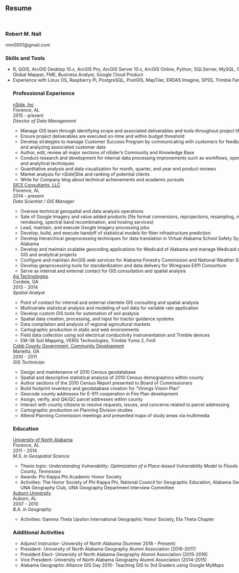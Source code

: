 <br>

<br>

<div id="resume" class="section level2" style="width:864px; margin:0 auto" >

## Resume

<br>

### Robert M. Nall
rmn0001@gmail.com

### Skills and Tools <br>
<ul>
  <li>R, QGIS, ArcGIS Desktop 10.x, ArcGIS Pro, ArcGIS Server 10.x, ArcGIS Online, Python,        SQLServer, MySQL, GDAL/OGR, SQLite, Global Mapper, FME, Business Analyst, Google Cloud       Product</li>
  <li>Experience with Linux OS, Raspberry Pi, PostgreSQL, PostGIS, MapTiler, ERDAS Imagine,       SPSS, Trimble FarmWorks</li>

### Professional Experience <br>
[nSide, Inc](https://nside.io) <br>
Florence, AL <br>
2015 - present <br>
*Director of Data Management* <br>
<ul>
  <li>Manage GIS team through identifying scope and associated deliverables and tools              throughout project lifecycle</li>
  <li>Ensure project deliverables are executed on-time and within budget threshold</li>
  <li>Develop strategies to manage Customer Success Program by communicating with customers        for feedback about product and analyzing associated customer data</li>
  <li>Author, edit, review all major sections of nSider's Community and Knowledge Base</li>
  <li>Conduct research and development for internal data processing improvements such as           workflows, open source utilization, and analytical techniques</li>
  <li>Quantitative analysis and data visualization for month, quarter, and year end product        reviews</li>
  <li>Market analysis for nSide|Site and ranking of potential clients</li>
  <li>Write for Company blog about technical achievements and academic pursuits</li>
</ul>

[SICS Consultants, LLC](www.sics.com) <br>
Florence, AL <br>
2014 - present <br>
*Data Scientist / GIS Manager* <br>
<ul>
  <li>Oversee technical geospatial and data analysis operations</li>
  <li>Sale of Google Imagery and value added products (file format conversions,                    reprojections, resampling, mosaicking, tiling & reindexing, spectral band                    recombination, and hosting services)</li>
  <li>Lead, maintain, and execute Google Imagery processing jobs</li>
  <li>Develop, build, and execute handoff of statistical models for fiber infrastructure           prediction</li>
  <li>Develop hierarchical geoprocessing techniques for data translation in Virtual Alabama        School Safety System and Virtual Alabama</li>
  <li>Develop and maintain scalable geocoding applications for Medicaid of Alabama and manage       Medicaid of Alabama related GIS and analytical projects</li>
  <li>Configure and maintain ArcGIS web services for Alabama Forestry Commission and National       Weather Service</li>
  <li>Develop geoprocessing tools for standardization and data delivery for Wiregrass E911         Consortium</li>
  <li>Serve as internal and external contact for GIS consultation and spatial analysis</li>
</ul>

[Ag Technologies](http://www.agtechllc.com/) <br>
Cordele, GA <br>
2013 - 2014 <br>
*Spatial Analyst* <br>
<ul>
  <li>Point of contact for internal and external clientele GIS consulting and spatial              analysis</li>
  <li>Multivariate statistical analysis and modeling of soil data for variable rate                application</li>
  <li>Develop custom GIS tools for automation of soil analysis</li>
  <li>Spatial data creation, processing, and input for tractor guidance systems</li>
  <li>Data compilation and analysis of regional agricultural markets</li>
  <li>Cartographic production in static and web environments</li>
  <li>Field data collection using soil electrical conductivity instrumentation and Trimble         devices</li>
  <li>EM-38 Soil Mapping, VERIS Technologies, Trimble Yuma 2, FmX</li>
</ul>

[Cobb County Government, Community Development](https://cobbcounty.org/index.php?option=com_content&view=article&id=5811&Itemid=2155) <br>
Marietta, GA <br>
2010 - 2011 <br>
*GIS Technician* <br>
<ul>
  <li>Design and maintenance of 2010 Census geodatabase</li>
  <li>Spatial and descriptive statistical analysis of 2010 Census demographics within              county</li>
  <li>Author sections of the 2010 Census Report presented to Board of Commissioners</li>
  <li>Build footprint inventory and geodatabase creation for “Vinings Vision Plan”</li>
  <li>Geocode county addresses for E-911 cooperation in Fire Plan development</li>
  <li>Assign, verify, and QA/QC parcel addresses within county</li>
  <li>Interact with county citizens to resolve requests, issues, and concerns related to           parcel addressing</li>
  <li>Cartographic production on Planning Division studies</li>
  <li>Attend Planning Commission meetings and presented maps of study areas via                    multimedia</li>
</ul>

### Education <br>
[University of North Alabama](https://una.edu) <br>
Florence, AL <br>
2011 - 2014 <br>
*M.S. in Geospatial Science* <br>
<ul>
  <li>Thesis topic: <i>Understanding Vulnerability: Optimization of a Place-based                 Vulnerability Model to Floods in Davidson County, Tennessee</i></li>
  <li>Awards: Phi Kappa Phi Academic Honor Society</li>
  <li>Activities: The Honor Society of Phi Kappa Phi, National Council for Geographic             Education, Alabama Geographic Alliance, UNA Geography Club, UNA Geography Department        Interview Committee</li>
</ul>

[Auburn University](https://auburn.edu) <br>
Auburn, AL <br>
2007 - 2010 <br>
*B.A. in Geography* <br>
<ul>
  <li>Activities: Gamma Theta Upsilon International Geographic Honor Society, Eta Theta            Chapter</li>
</ul>

### Additional Activities
<ul>
  <li>Adjunct Instructor- University of North Alabama (Summer 2018 - Present)</li>
  <li>President- University of North Alabama Geography Alumni Association (2016-2017)</li>
  <li>President Elect- University of North Alabama Geography Alumni Association                   (2015-2016)</li>
  <li>Vice President- University of North Alabama Geography Alumni Association                    (2014-2015)</li>
  <li>Alabama Geographic Alliance GIS Day 2015- Teaching GIS to 3rd Graders using Google          MyMaps</li>
</ul>
